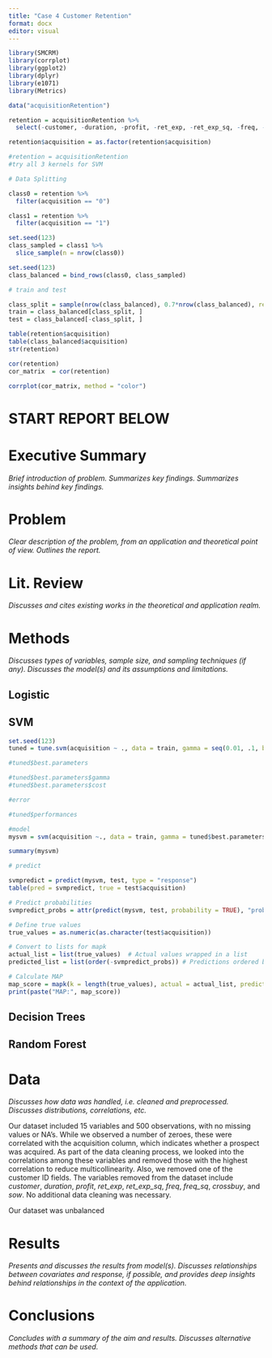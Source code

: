 ```yaml
---
title: "Case 4 Customer Retention"
format: docx
editor: visual
---
```


```r
library(SMCRM)
library(corrplot)
library(ggplot2)
library(dplyr)
library(e1071)
library(Metrics)

data("acquisitionRetention")

retention = acquisitionRetention %>%
  select(-customer, -duration, -profit, -ret_exp, -ret_exp_sq, -freq, -freq_sq, -crossbuy, -sow)

retention$acquisition = as.factor(retention$acquisition)

#retention = acquisitionRetention
#try all 3 kernels for SVM

# Data Splitting

class0 = retention %>% 
  filter(acquisition == "0")

class1 = retention %>%
  filter(acquisition == "1")

set.seed(123)
class_sampled = class1 %>% 
  slice_sample(n = nrow(class0))

set.seed(123)
class_balanced = bind_rows(class0, class_sampled)

# train and test

class_split = sample(nrow(class_balanced), 0.7*nrow(class_balanced), replace = F)
train = class_balanced[class_split, ]
test = class_balanced[-class_split, ]
```


```r
table(retention$acquisition)
table(class_balanced$acquisition)
str(retention)
```

```r
cor(retention)
cor_matrix  = cor(retention)

corrplot(cor_matrix, method = "color")

```



# START REPORT BELOW

# Executive Summary

*Brief introduction of problem. Summarizes key findings. Summarizes insights behind key findings.*

# Problem

*Clear description of the problem, from an application and theoretical point of view. Outlines the report.*



# Lit. Review

*Discusses and cites existing works in the theoretical and application realm.* 


# Methods

*Discusses types of variables, sample size, and sampling techniques (if any). Discusses the model(s) and its assumptions and limitations.*

## Logistic

## SVM

```r
set.seed(123)
tuned = tune.svm(acquisition ~ ., data = train, gamma = seq(0.01, .1, by = .01), cost = seq(.1, 1, by = .1))

#tuned$best.parameters

#tuned$best.parameters$gamma
#tuned$best.parameters$cost

#error

#tuned$performances

#model
mysvm = svm(acquisition ~., data = train, gamma = tuned$best.parameters$gamma, cost = tuned$best.parameters$cost, probability = TRUE)

summary(mysvm)

# predict

svmpredict = predict(mysvm, test, type = "response")
table(pred = svmpredict, true = test$acquisition)

```

```r

# Predict probabilities
svmpredict_probs = attr(predict(mysvm, test, probability = TRUE), "probabilities")[, 2]

# Define true values
true_values = as.numeric(as.character(test$acquisition))

# Convert to lists for mapk
actual_list = list(true_values)  # Actual values wrapped in a list
predicted_list = list(order(-svmpredict_probs)) # Predictions ordered by probability

# Calculate MAP
map_score = mapk(k = length(true_values), actual = actual_list, predicted = predicted_list)
print(paste("MAP:", map_score))

```



## Decision Trees

## Random Forest


# Data

*Discusses how data was handled, i.e. cleaned and preprocessed. Discusses distributions, correlations, etc.*

Our dataset included 15 variables and 500 observations, with no missing values or NA's. While we observed a number of zeroes, these were correlated with the acquisition column, which indicates whether a prospect was acquired. As part of the data cleaning process, we looked into the correlations among these variables and removed those with the highest correlation to reduce multicollinearity. Also, we removed one of the customer ID fields. The variables removed from the dataset include *customer*, *duration*, *profit*, *ret_exp*, *ret_exp_sq*, *freq*, *freq_sq*, *crossbuy*, and *sow*. No additional data cleaning was necessary.


Our dataset was unbalanced


# Results

*Presents and discusses the results from model(s). Discusses relationships between covariates and response, if possible, and provides deep insights behind relationships in the context of the application.*


# Conclusions

*Concludes with a summary of the aim and results. Discusses alternative methods that can be used.*